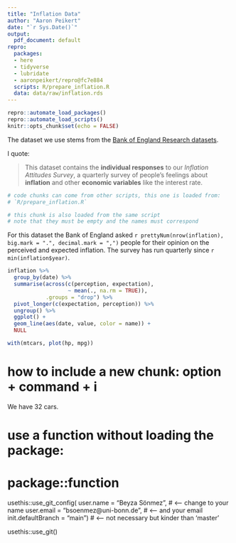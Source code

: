 ```yaml
---
title: "Inflation Data"
author: "Aaron Peikert"
date: "`r Sys.Date()`"
output: 
  pdf_document: default
repro:
  packages:
  - here
  - tidyverse
  - lubridate
  - aaronpeikert/repro@fc7e884
  scripts: R/prepare_inflation.R
  data: data/raw/inflation.rds
---
```


```r
repro::automate_load_packages()
repro::automate_load_scripts()
knitr::opts_chunk$set(echo = FALSE)
```

The dataset we use stems from the [Bank of England Research datasets](https://www.bankofengland.co.uk/statistics/research-datasets).

I quote:

> This dataset contains the **individual responses** to our *Inflation Attitudes Survey*, a quarterly survey of people's feelings about **inflation** and other **economic variables** like the interest rate.

```r
# code chunks can come from other scripts, this one is loaded from:
# `R/prepare_inflation.R`
```

```r
# this chunk is also loaded from the same script
# note that they must be empty and the names must correspond
```

For this dataset the Bank of England asked `r prettyNum(nrow(inflation), big.mark = ".", decimal.mark = ",")` people for their opinion on the perceived and expected inflation. The survey has run quarterly since `r min(inflation$year)`.

```r
inflation %>% 
  group_by(date) %>% 
  summarise(across(c(perception, expectation),
                   ~ mean(., na.rm = TRUE)),
            .groups = "drop") %>% 
  pivot_longer(c(expectation, perception)) %>% 
  ungroup() %>% 
  ggplot() +
  geom_line(aes(date, value, color = name)) +
  NULL
```

```r
with(mtcars, plot(hp, mpg))
```
# how to include a new chunk: option + command + i


We have 32 cars. 



# use a function without loading the package:
# package::function
usethis::use_git_config(
  user.name = "Beyza Sönmez", # <-- change to your name
  user.email = "bsoenmez@uni-bonn.de", # <-- and your email
  init.defaultBranch = "main") # <-- not necessary but kinder than 'master'

usethis::use_git()

